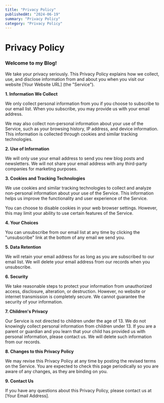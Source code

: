 ```yaml
---
title: "Privacy Policy"
publishedAt: "2024-06-19"
summary: "Privacy Policy"
category: "Privacy Policy"
---
```


# Privacy Policy

### Welcome to my Blog!

We take your privacy seriously. This Privacy Policy explains how we collect, use, and disclose information from and about you when you visit our website [Your Website URL] (the "Service").

**1. Information We Collect**

We only collect personal information from you if you choose to subscribe to our email list. When you subscribe, you may provide us with your email address.

We may also collect non-personal information about your use of the Service, such as your browsing history, IP address, and device information. This information is collected through cookies and similar tracking technologies.

**2. Use of Information**

We will only use your email address to send you new blog posts and newsletters. We will not share your email address with any third-party companies for marketing purposes.

**3. Cookies and Tracking Technologies**

We use cookies and similar tracking technologies to collect and analyze non-personal information about your use of the Service. This information helps us improve the functionality and user experience of the Service.

You can choose to disable cookies in your web browser settings. However, this may limit your ability to use certain features of the Service.

**4. Your Choices**

You can unsubscribe from our email list at any time by clicking the "unsubscribe" link at the bottom of any email we send you.

**5. Data Retention**

We will retain your email address for as long as you are subscribed to our email list. We will delete your email address from our records when you unsubscribe.

**6. Security**

We take reasonable steps to protect your information from unauthorized access, disclosure, alteration, or destruction. However, no website or internet transmission is completely secure. We cannot guarantee the security of your information.

**7. Children's Privacy**

Our Service is not directed to children under the age of 13. We do not knowingly collect personal information from children under 13. If you are a parent or guardian and you learn that your child has provided us with personal information, please contact us. We will delete such information from our records.

**8. Changes to this Privacy Policy**

We may revise this Privacy Policy at any time by posting the revised terms on the Service. You are expected to check this page periodically so you are aware of any changes, as they are binding on you.

**9. Contact Us**

If you have any questions about this Privacy Policy, please contact us at [Your Email Address].